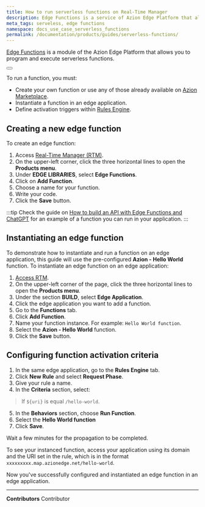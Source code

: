 ```yaml
---
title: How to run serverless functions on Real-Time Manager
description: Edge Functions is a service of Azion Edge Platform that allows you to program and execute serverless functions, without the need to provision or manage servers.
meta_tags: serveless, edge functions
namespace: docs_use_case_serverless_functions
permalink: /documentation/products/guides/serverless-functions/
---
```


[Edge Functions](/en/documentation/products/edge-application/edge-functions/) is a module of the Azion Edge Platform that allows you to program and execute serverless functions.

<Button href="/en/documentation/products/edge-application/edge-functions-instances/" text="Learn more about Edge Functions for Edge Application"></Button>

To run a function, you must:

- Create your own function or use any of those already available on [Azion Marketplace](https://marketplace.azion.com/).
- Instantiate a function in an edge application.
- Define activation triggers within [Rules Engine](/en/documentation/products/edge-application/rules-engine/).

## Creating a new edge function

To create an edge function:

1. Access [Real-Time Manager (RTM)](https://manager.azion.com/).
2. On the upper-left corner, click the three horizontal lines to open the **Products menu**.
3. Under **EDGE LIBRARIES**, select **Edge Functions**.
4. Click on **Add Function**.
5. Choose a name for your function.
6. Write your code.
7. Click the **Save** button.

:::tip
Check the guide on [How to build an API with Edge Functions and ChatGPT](/en/documentation/products/guides/edge-functions/api-builder/) for an example of a function you can run in your application. 
:::

## Instantiating an edge function

To demonstrate how to instantiate and run a function on an edge application, this guide will use the pre-configured **Azion - Hello World** function. To instantiate an edge function on an edge application:

1. [Access RTM](https://manager.azion.com/).
2. On the upper-left corner of the page, click the three horizontal lines to open the **Products menu**.
3. Under the section **BUILD**, select **Edge Application**.
4. Click the edge application you want to add a function.
5. Go to the **Functions** tab.
6. Click **Add Function**.
7. Name your function instance. For example: `Hello World function`.
8. Select the **Azion - Hello World** function.
9. Click the **Save** button.

## Configuring function activation criteria

1. In the same edge application, go to the **Rules Engine** tab.
2. Click **New Rule** and select **Request Phase**.
3. Give your rule a name.
4. In the **Criteria** section, select:

> If `${uri}` is equal `/hello-world`.

5. In the **Behaviors** section, choose **Run Function**.
6. Select the **Hello World function**
7. Click **Save**. 

Wait a few minutes for the propagation to be completed. 

To see your instanced function, access your application using its domain and the URI set in the rule, which is in the format `xxxxxxxxx.map.azionedge.net/hello-world`.

Now you've successfully configured and instantiated an edge function in an edge application.



---


**Contributors** <ContributorList>Contributor</ContributorList>
